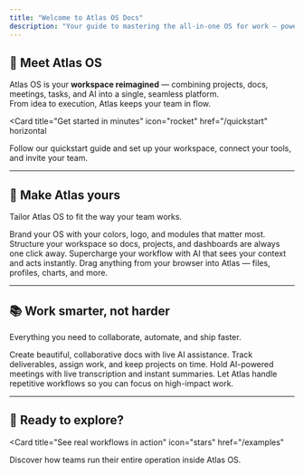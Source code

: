 ```yaml
---
title: "Welcome to Atlas OS Docs"
description: "Your guide to mastering the all-in-one OS for work — powered by AI, designed for speed."
---
```


## 🚀 Meet Atlas OS

Atlas OS is your **workspace reimagined** — combining projects, docs, meetings, tasks, and AI into a single, seamless platform.  
From idea to execution, Atlas keeps your team in flow.

<Card
  title="Get started in minutes"
  icon="rocket"
  href="/quickstart"
  horizontal
>
  Follow our quickstart guide and set up your workspace, connect your tools, and invite your team.
</Card>

---

## 🎯 Make Atlas yours

Tailor Atlas OS to fit the way your team works.

<Columns cols={2}>
  <Card
    title="Customize your workspace"
    icon="palette"
    href="/essentials/settings"
  >
    Brand your OS with your colors, logo, and modules that matter most.
  </Card>
  <Card
    title="Organize your modules"
    icon="map"
    href="/essentials/navigation"
  >
    Structure your workspace so docs, projects, and dashboards are always one click away.
  </Card>
  <Card
    title="Enable AI with Atlas Lens"
    icon="eye"
    href="/atlas-lens/introduction"
  >
    Supercharge your workflow with AI that sees your context and acts instantly.
  </Card>
  <Card
    title="Set up Atlas Gravity"
    icon="magnet"
    href="/atlas-gravity/introduction"
  >
    Drag anything from your browser into Atlas — files, profiles, charts, and more.
  </Card>
</Columns>

---

## 📚 Work smarter, not harder

Everything you need to collaborate, automate, and ship faster.

<Columns cols={2}>
  <Card
    title="Write and collaborate"
    icon="pen-fancy"
    href="/docs/introduction"
  >
    Create beautiful, collaborative docs with live AI assistance.
  </Card>
  <Card
    title="Manage projects and tasks"
    icon="list-check"
    href="/projects-tasks/introduction"
  >
    Track deliverables, assign work, and keep projects on time.
  </Card>
  <Card
    title="Meet and decide"
    icon="video"
    href="/atlas-meet/introduction"
  >
    Hold AI-powered meetings with live transcription and instant summaries.
  </Card>
  <Card
    title="Automate the boring stuff"
    icon="bolt"
    href="/automations/introduction"
  >
    Let Atlas handle repetitive workflows so you can focus on high-impact work.
  </Card>
</Columns>

---

## 🌟 Ready to explore?

<Card
  title="See real workflows in action"
  icon="stars"
  href="/examples"
>
  Discover how teams run their entire operation inside Atlas OS.
</Card>
